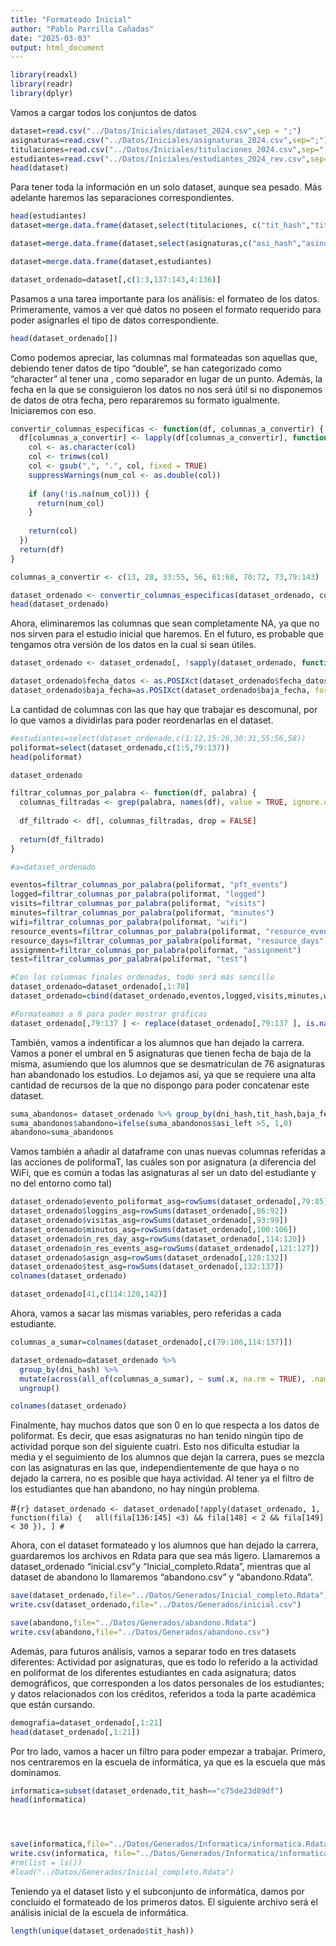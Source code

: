 ```yaml
---
title: "Formateado Inicial"
author: "Pablo Parrilla Cañadas"
date: "2025-03-03"
output: html_document
---
```


```r
library(readxl)
library(readr)
library(dplyr)
```

Vamos a cargar todos los conjuntos de datos

```r
dataset=read.csv("../Datos/Iniciales/dataset_2024.csv",sep = ";")
asignaturas=read.csv("../Datos/Iniciales/asignaturas_2024.csv",sep=";")
titulaciones=read.csv("../Datos/Iniciales/titulaciones_2024.csv",sep=";")
estudiantes=read.csv("../Datos/Iniciales/estudiantes_2024_rev.csv",sep=";")
head(dataset)
```

Para tener toda la información en un solo dataset, aunque sea pesado. Más adelante haremos las separaciones correspondientes. 


```r
head(estudiantes)
dataset=merge.data.frame(dataset,select(titulaciones, c("tit_hash","titnom")))

dataset=merge.data.frame(dataset,select(asignaturas,c("asi_hash","asinom")))

dataset=merge.data.frame(dataset,estudiantes)

dataset_ordenado=dataset[,c(1:3,137:143,4:136)]
```



Pasamos a una tarea importante para los análisis: el formateo de los datos. Primeramente, vamos a ver qué datos no poseen el formato requerido para poder asignarles el tipo de datos correspondiente.

```r
head(dataset_ordenado[])
```

Como podemos apreciar, las columnas mal formateadas son aquellas que, debiendo tener datos de tipo "double", se han categorizado como "character" al tener una , como separador en lugar de un punto. Además, la fecha en la que se consiguieron los datos no nos será útil si no disponemos de datos de otra fecha, pero repararemos su formato igualmente. Iniciaremos con eso. 

```r

convertir_columnas_especificas <- function(df, columnas_a_convertir) {
  df[columnas_a_convertir] <- lapply(df[columnas_a_convertir], function(col) {
    col <- as.character(col)
    col <- trimws(col)
    col <- gsub(",", ".", col, fixed = TRUE)  
    suppressWarnings(num_col <- as.double(col))
    
    if (any(!is.na(num_col))) {
      return(num_col)
    }
    
    return(col)
  })
  return(df)
}

columnas_a_convertir <- c(13, 28, 33:55, 56, 61:68, 70:72, 73,79:143)

dataset_ordenado <- convertir_columnas_especificas(dataset_ordenado, columnas_a_convertir)
head(dataset_ordenado)
```

Ahora, eliminaremos las columnas que sean completamente NA, ya que no nos sirven para el estudio inicial que haremos. En el futuro, es probable que tengamos otra versión de los datos en la cual sí sean útiles. 

```r
dataset_ordenado <- dataset_ordenado[, !sapply(dataset_ordenado, function(col) all(is.na(col) | (is.character(col) & col == ""))), drop = FALSE]

dataset_ordenado$fecha_datos <- as.POSIXct(dataset_ordenado$fecha_datos, format="%Y-%m-%d %H:%M:%S")
dataset_ordenado$baja_fecha=as.POSIXct(dataset_ordenado$baja_fecha, format="%Y-%m-%d")

```

La cantidad de columnas con las que hay que trabajar es descomunal, por lo que vamos a dividirlas para poder reordenarlas en el dataset.

```r
#estudiantes=select(dataset_ordenado,c(1:12,15:26,30:31,55:56,58))
poliformat=select(dataset_ordenado,c(1:5,79:137))
head(poliformat)
```



```r
dataset_ordenado
```



```r
filtrar_columnas_por_palabra <- function(df, palabra) {
  columnas_filtradas <- grep(palabra, names(df), value = TRUE, ignore.case = TRUE)
  
  df_filtrado <- df[, columnas_filtradas, drop = FALSE]
  
  return(df_filtrado)
}

#a=dataset_ordenado

eventos=filtrar_columnas_por_palabra(poliformat, "pft_events")
logged=filtrar_columnas_por_palabra(poliformat, "logged")
visits=filtrar_columnas_por_palabra(poliformat, "visits")
minutes=filtrar_columnas_por_palabra(poliformat, "minutes")
wifi=filtrar_columnas_por_palabra(poliformat, "wifi")
resource_events=filtrar_columnas_por_palabra(poliformat, "resource_events")
resource_days=filtrar_columnas_por_palabra(poliformat, "resource_days")
assignment=filtrar_columnas_por_palabra(poliformat, "assignment")
test=filtrar_columnas_por_palabra(poliformat, "test")

#Con las columnas finales ordenadas, todo será más sencillo
dataset_ordenado=dataset_ordenado[,1:78]
dataset_ordenado=cbind(dataset_ordenado,eventos,logged,visits,minutes,wifi,resource_days,resource_events,assignment,test)

#Formateamos a 0 para poder mostrar gráficas
dataset_ordenado[,79:137 ] <- replace(dataset_ordenado[,79:137 ], is.na(dataset_ordenado[,79:137 ]), 0)
```

También, vamos a indentificar a los alumnos que han dejado la carrera. Vamos a poner el umbral en 5 asignaturas que tienen fecha de baja de la misma, asumiendo que los alumnos que se desmatriculan de 76 asignaturas han abandonado los estudios. Lo dejamos así, ya que se requiere una alta cantidad de recursos de la que no dispongo para poder concatenar este dataset.  

```r
suma_abandonos= dataset_ordenado %>% group_by(dni_hash,tit_hash,baja_fecha) %>% summarise(asi_left=sum(!is.na(baja_fecha)))
suma_abandonos$abandono=ifelse(suma_abandonos$asi_left >5, 1,0)
abandono=suma_abandonos
```

Vamos también a añadir al dataframe con unas nuevas columnas referidas a las acciones de poliformaT, las cuáles son por asignatura (a diferencia del WiFi, que es común a todas las asignaturas al ser un dato del estudiante y no del entorno como tal)

```r
dataset_ordenado$evento_poliformat_asg=rowSums(dataset_ordenado[,79:85])
dataset_ordenado$loggins_asg=rowSums(dataset_ordenado[,86:92])
dataset_ordenado$visitas_asg=rowSums(dataset_ordenado[,93:99])
dataset_ordenado$minutos_asg=rowSums(dataset_ordenado[,100:106])
dataset_ordenado$n_res_day_asg=rowSums(dataset_ordenado[,114:120])
dataset_ordenado$n_res_events_asg=rowSums(dataset_ordenado[,121:127])
dataset_ordenado$asign_asg=rowSums(dataset_ordenado[,128:132])
dataset_ordenado$test_asg=rowSums(dataset_ordenado[,132:137])
colnames(dataset_ordenado)

dataset_ordenado[41,c(114:120,142)]
```

Ahora, vamos a sacar las mismas variables, pero referidas a cada estudiante.

```r
columnas_a_sumar=colnames(dataset_ordenado[,c(79:106,114:137)])

dataset_ordenado=dataset_ordenado %>%
  group_by(dni_hash) %>%
  mutate(across(all_of(columnas_a_sumar), ~ sum(.x, na.rm = TRUE), .names = "{.col}_est")) %>%
  ungroup()

colnames(dataset_ordenado)
```

Finalmente, hay muchos datos que son 0 en lo que respecta a los datos de poliformat. Es decir, que esas asignaturas no han tenido ningún tipo de actividad porque son del siguiente cuatri. Esto nos dificulta estudiar la media y el seguimiento de los alumnos que dejan la carrera, pues se mezcla con las asignaturas en las que, independientemente de que haya o no dejado la carrera, no es posible que haya actividad. Al tener ya el filtro de los estudiantes que han abandono, no hay ningún problema.

#```{r}
dataset_ordenado <- dataset_ordenado[!apply(dataset_ordenado, 1, function(fila) {
  all(fila[136:145] <3) && fila[148] < 2 && fila[149] < 30
}), ]
#```


Ahora, con el dataset formateado y los alumnos que han dejado la carrera, guardaremos los archivos en Rdata para que sea más ligero. Llamaremos a dataset_ordenado "inicial.csv"y "Inicial_completo.Rdata", mientras que al dataset de abandono lo llamaremos "abandono.csv" y "abandono.Rdata". 

```r
save(dataset_ordenado,file="../Datos/Generados/Inicial_completo.Rdata")
write.csv(dataset_ordenado,file="../Datos/Generados/inicial.csv")

save(abandono,file="../Datos/Generados/abandono.Rdata")
write.csv(abandono,file="../Datos/Generados/abandono.csv")
```

Además, para futuros análisis, vamos a separar todo en tres datasets diferentes: Actividad por asignaturas, que es todo lo referido a la actividad en poliformat de los diferentes estudiantes en cada asignatura; datos demográficos, que corresponden a los datos personales de los estudiantes; y datos relacionados con los créditos, referidos a toda la parte académica que están cursando. 

```r
demografia=dataset_ordenado[,1:21]
head(dataset_ordenado[,1:21])
```



Por tro lado, vamos a hacer un filtro para poder empezar a trabajar. Primero, nos centraremos en la escuela de informática, ya que es la escuela que más dominamos.


```r
informatica=subset(dataset_ordenado,tit_hash=="c75de23d89df")
head(informatica)




save(informatica,file="../Datos/Generados/Informatica/informatica.Rdata")
write.csv(informatica, file="../Datos/Generados/Informatica/informatica_inicial.csv")
#rm(list = ls())
#load("../Datos/Generados/Inicial_completo.Rdata")
```



Teniendo ya el dataset listo y el subconjunto de informática, damos por concluido el formateado de los primeros datos. El siguiente archivo será el análisis inicial de la escuela de informática. 


```r
length(unique(dataset_ordenado$tit_hash))
```


